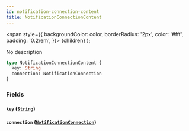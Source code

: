 ```yaml
---
id: notification-connection-content
title: NotificationConnectionContent
---
```


<span
style={{
      backgroundColor: color,
      borderRadius: '2px',
      color: '#fff',
      padding: '0.2rem',
    }}>
{children}
</span>
);

No description

```graphql
type NotificationConnectionContent {
  key: String
  connection: NotificationConnection
}
```

### Fields

#### `key` ([`String`](/v1/scalars/string))

#### `connection` ([`NotificationConnection`](/v1/objects/notification-connection))
